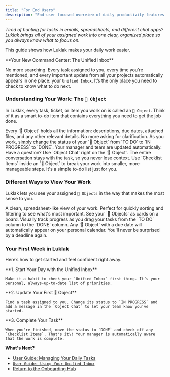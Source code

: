```yaml
---
title: "For End Users"
description: "End-user focused overview of daily productivity features and personal workflow improvements."
---
```


_Tired of hunting for tasks in emails, spreadsheets, and different chat apps? Luklak brings all of your assigned work into one clear, organized place so you always know what to focus on._

This guide shows how Luklak makes your daily work easier.

<Note>
  **Your New Command Center: The Unified Inbox**

  No more searching. Every task assigned to you, every time you're mentioned, and every important update from all your projects automatically appears in one place: your `Unified Inbox`. It’s the only place you need to check to know what to do next.
</Note>

### Understanding Your Work: The `🧊 Object`

In Luklak, every task, ticket, or item you work on is called an `🧊 Object`. Think of it as a smart to-do item that contains everything you need to get the job done.

<CardGroup cols={2}>
  <Card title="See All Details at a Glance">
    Every `🧊 Object` holds all the information: descriptions, due dates, attached files, and any other relevant details. No more asking for clarification.
  </Card>
  <Card title="Update Your Progress Easily">
    As you work, simply change the status of your `🧊 Object` from `TO DO` to `IN PROGRESS` to `DONE`. Your manager and team are updated automatically.
  </Card>
  <Card title="Communicate Directly on the Work">
    Have a question? Use `Object Chat` right on the `🧊 Object`. The entire conversation stays with the task, so you never lose context.
  </Card>
  <Card title="Break Down Large Tasks">
    Use `Checklist Items` inside an `🧊 Object` to break your work into smaller, more manageable steps. It's a simple to-do list just for you.
  </Card>
</CardGroup>

### Different Ways to View Your Work

Luklak lets you see your assigned `🧊 Objects` in the way that makes the most sense to you.

<AccordionGroup>
  <Accordion title="List View: The Simple To-Do List">
    A clean, spreadsheet-like view of your work. Perfect for quickly sorting and filtering to see what's most important.
  </Accordion>
  <Accordion title="Kanban View: The Visual Workflow">
    See your `🧊 Objects` as cards on a board. Visually track progress as you drag your tasks from the `TO DO` column to the `DONE` column.
  </Accordion>
  <Accordion title="Calendar View: Your Deadlines, Automated">
    Any `🧊 Object` with a due date will automatically appear on your personal calendar. You'll never be surprised by a deadline again.
  </Accordion>
</AccordionGroup>

### Your First Week in Luklak

Here’s how to get started and feel confident right away.

<Steps>
  <Step>
    **1. Start Your Day with the Unified Inbox**

    Make it a habit to check your `Unified Inbox` first thing. It’s your personal, always-up-to-date list of priorities.
  </Step>
  <Step>
    **2. Update Your First 🧊 Object**

    Find a task assigned to you. Change its status to `IN PROGRESS` and add a message in the `Object Chat` to let your team know you've started.
  </Step>
  <Step>
    **3. Complete Your Task**

    When you're finished, move the status to `DONE` and check off any `Checklist Items`. That's it\! Your manager is automatically aware that the work is complete.
  </Step>
</Steps>

**What's Next?**

- [User Guide: Managing Your Daily Tasks](/user-guides/managing-your-tasks)
- [`User Guide: Using Your Unified Inbox`](/user-guides/unified-inbox)
- [Return to the Onboarding Hub](/role-based-onboarding)